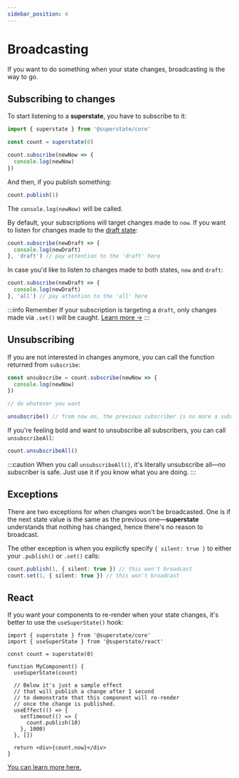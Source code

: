 ```yaml
---
sidebar_position: 4
---
```


# Broadcasting

If you want to do something when your state changes, broadcasting is the way to go.

## Subscribing to changes

To start listening to a **superstate**, you have to subscribe to it:

```ts
import { superstate } from '@superstate/core'

const count = superstate(0)

count.subscribe(newNow => {
  console.log(newNow)
})
```

And then, if you publish something:

```ts
count.publish(1)
```

The `console.log(newNow)` will be called.

By default, your subscriptions will target changes made to `now`. If you want to listen for changes made to the [draft state](/getting-started/drafts):

```ts {3}
count.subscribe(newDraft => {
  console.log(newDraft)
}, 'draft') // pay attention to the 'draft' here
```

In case you'd like to listen to changes made to both states, `now` and `draft`:

```ts {3}
count.subscribe(newDraft => {
  console.log(newDraft)
}, 'all') // pay attention to the 'all' here
```

:::info Remember
If your subscription is targeting a `draft`, only changes made via `.set()` will be caught. [Learn more &rarr;](/getting-started/drafts)
:::

## Unsubscribing

If you are not interested in changes anymore, you can call the function returned from `subscribe`:

```ts
const unsubscribe = count.subscribe(newNow => {
  console.log(newNow)
})

// do whatever you want

unsubscribe() // from now on, the previous subscriber is no more a subscriber
```

If you're feeling bold and want to unsubscribe all subscribers, you can call `unsubscribeAll`:

```ts
count.unsubscribeAll()
```

:::caution
When you call `unsubscribeAll()`, it's literally unsubscribe all&mdash;no subscriber is safe. Just use it if you know
what you are doing.
:::

## Exceptions

There are two exceptions for when changes won't be broadcasted.
One is if the next state value is the same as the previous one&mdash;**superstate** understands that nothing has changed,
hence there's no reason to broadcast.

The other exception is when you explictly specify `{ silent: true }` to either your `.publish()` or `.set()` calls:

```ts
count.publish(1, { silent: true }) // this won't broadcast
count.set(1, { silent: true }) // this won't broadcast
```

## React

If you want your components to re-render when your state changes, it's better to use the `useSuperState()` hook:

```tsx {7}
import { superstate } from '@superstate/core'
import { useSuperState } from '@superstate/react'

const count = superstate(0)

function MyComponent() {
  useSuperState(count)

  // Below it's just a sample effect
  // that will publish a change after 1 second
  // to demonstrate that this component will re-render
  // once the change is published.
  useEffect(() => {
    setTimeout(() => {
      count.publish(10)
    }, 1000)
  }, [])

  return <div>{count.now}</div>
}
```

[You can learn more here.](/getting-started/react)
